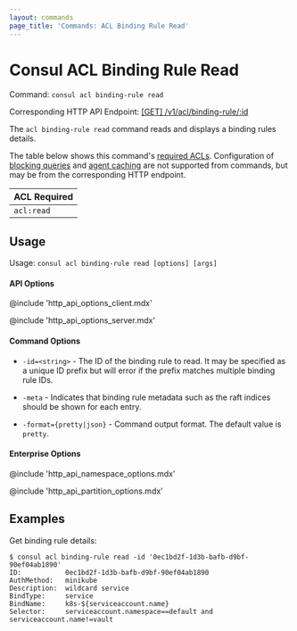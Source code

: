 ```yaml
---
layout: commands
page_title: 'Commands: ACL Binding Rule Read'
---
```


# Consul ACL Binding Rule Read

Command: `consul acl binding-rule read`

Corresponding HTTP API Endpoint: [\[GET\] /v1/acl/binding-rule/:id](https://www.consul.io/api-docs/acl/binding-rules#read-a-binding-rule)

The `acl binding-rule read` command reads and displays a binding rules details.

The table below shows this command's [required ACLs](/api#authentication). Configuration of
[blocking queries](/api/features/blocking) and [agent caching](/api/features/caching)
are not supported from commands, but may be from the corresponding HTTP endpoint.

| ACL Required |
| ------------ |
| `acl:read`   |

## Usage

Usage: `consul acl binding-rule read [options] [args]`

#### API Options

@include 'http_api_options_client.mdx'

@include 'http_api_options_server.mdx'

#### Command Options

- `-id=<string>` - The ID of the binding rule to read. It may be specified as a unique ID
  prefix but will error if the prefix matches multiple binding rule IDs.

- `-meta` - Indicates that binding rule metadata such as the raft
  indices should be shown for each entry.

- `-format={pretty|json}` - Command output format. The default value is `pretty`.

#### Enterprise Options

@include 'http_api_namespace_options.mdx'

@include 'http_api_partition_options.mdx'

## Examples

Get binding rule details:

```shell-session
$ consul acl binding-rule read -id '0ec1bd2f-1d3b-bafb-d9bf-90ef04ab1890'
ID:           0ec1bd2f-1d3b-bafb-d9bf-90ef04ab1890
AuthMethod:   minikube
Description:  wildcard service
BindType:     service
BindName:     k8s-${serviceaccount.name}
Selector:     serviceaccount.namespace==default and serviceaccount.name!=vault
```
